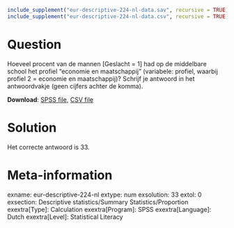 ```r
include_supplement("eur-descriptive-224-nl-data.sav", recursive = TRUE)
include_supplement("eur-descriptive-224-nl-data.csv", recursive = TRUE)
```

Question
========
Hoeveel procent van de mannen [Geslacht = 1] had op de middelbare school het profiel "economie en maatschappij" (variabele: profiel, waarbij profiel 2 = economie en maatschappij)? Schrijf je antwoord in het antwoordvakje (geen cijfers achter de komma).

**Download**: [SPSS file](eur-descriptive-224-nl-data.sav), [CSV file](eur-descriptive-224-nl-data.csv)


Solution
========
Het correcte antwoord is 33.


Meta-information
================
exname: eur-descriptive-224-nl
extype: num
exsolution: 33
extol: 0
exsection: Descriptive statistics/Summary Statistics/Proportion
exextra[Type]: Calculation
exextra[Program]: SPSS
exextra[Language]: Dutch
exextra[Level]: Statistical Literacy
